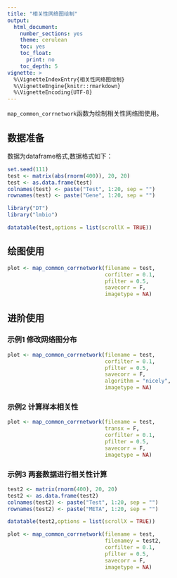 ```yaml
---
title: "相关性网络图绘制"
output:
  html_document: 
    number_sections: yes
    theme: cerulean
    toc: yes
    toc_float:
      print: no
    toc_depth: 5
vignette: >
  %\VignetteIndexEntry{相关性网络图绘制}
  %\VignetteEngine{knitr::rmarkdown}
  %\VignetteEncoding{UTF-8}
---
```


`map_common_corrnetwork`函数为绘制相关性网络图使用。

## 数据准备

数据为dataframe格式,数据格式如下：

```r
set.seed(111)
test <- matrix(abs(rnorm(400)), 20, 20)
test <- as.data.frame(test)
colnames(test) <- paste("Test", 1:20, sep = "")
rownames(test) <- paste("Gene", 1:20, sep = "")
```

```r
library("DT")
library("lmbio")
```

```r
datatable(test,options = list(scrollX = TRUE))
```


## 绘图使用

```r
plot <- map_common_corrnetwork(filename = test,
                               corfilter = 0.1,
                               pfilter = 0.5,
                               savecorr = F,
                               imagetype = NA)
```

## 进阶使用

### 示例1 修改网络图分布

```r
plot <- map_common_corrnetwork(filename = test,
                               corfilter = 0.1,
                               pfilter = 0.5,
                               savecorr = F,
                               algorithm = "nicely",
                               imagetype = NA)
```

### 示例2 计算样本相关性

```r
plot <- map_common_corrnetwork(filename = test,
                               transx = F,
                               corfilter = 0.1,
                               pfilter = 0.5,
                               savecorr = F,
                               imagetype = NA)
```

### 示例3 两套数据进行相关性计算

```r
test2 <- matrix(rnorm(400), 20, 20)
test2 <- as.data.frame(test2)
colnames(test2) <- paste("Test", 1:20, sep = "")
rownames(test2) <- paste("META", 1:20, sep = "")
```


```r
datatable(test2,options = list(scrollX = TRUE))
```

```r
plot <- map_common_corrnetwork(filename = test,
                               filenamey = test2,
                               corfilter = 0.1,
                               pfilter = 0.5,
                               savecorr = F,
                               imagetype = NA)
```

<div class="tocify-extend-page" data-unique="tocify-extend-page" style="height: 0;"></div>